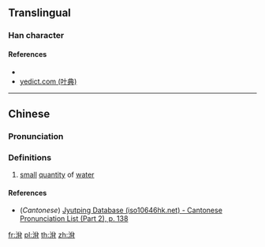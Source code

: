 {{character info/new}}
==Translingual==

===Han character===
{{Han char|rn=85|rad=水|as=06|sn=9|four=|canj=ECB|ids=⿰氵⿱八月}}

====References====
* {{Han ref|kx=0620.090|dkj=17378|dj=1015.120|hdz=31613.020|uh=6D15|ud=27925}}
* [http://yedict.com/htm/6D/6D15.htm yedict.com (叶典)]

----

==Chinese==
{{zh-forms|alt=𣷩}}

===Pronunciation===
{{zh-pron
|m=yìn
|c=jan5
|mc=y
|oc=y
|ma=
|cat=n
}}

===Definitions===
{{zh-hanzi}}

# [[small]] [[quantity]] of [[water]]

====References====
* (''Cantonese'') [http://www.iso10646hk.net/jp/document/download.jsp Jyutping Database (iso10646hk.net) - Cantonese Pronunciation List (Part 2), p. 138]

[[fr:洕]]
[[pl:洕]]
[[th:洕]]
[[zh:洕]]